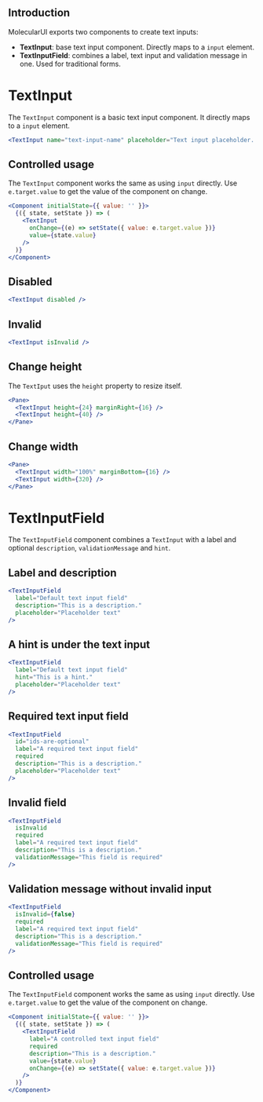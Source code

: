 
## Introduction

MolecularUI exports two components to create text inputs:

- **TextInput**: base text input component. Directly maps to a `input` element.
- **TextInputField**: combines a label, text input and validation message in one. Used for traditional forms.

# TextInput

The `TextInput` component is a basic text input component.
It directly maps to a `input` element.

```jsx
<TextInput name="text-input-name" placeholder="Text input placeholder..." />
```

## Controlled usage

The `TextInput` component works the same as using `input` directly.
Use `e.target.value` to get the value of the component on change.

```jsx
<Component initialState={{ value: '' }}>
  {({ state, setState }) => (
    <TextInput
      onChange={(e) => setState({ value: e.target.value })}
      value={state.value}
    />
  )}
</Component>
```

## Disabled

```jsx
<TextInput disabled />
```

## Invalid

```jsx
<TextInput isInvalid />
```

## Change height

The `TextIput` uses the `height` property to resize itself.

```jsx
<Pane>
  <TextInput height={24} marginRight={16} />
  <TextInput height={40} />
</Pane>
```

## Change width

```jsx
<Pane>
  <TextInput width="100%" marginBottom={16} />
  <TextInput width={320} />
</Pane>
```

<PropsTable of="TextInput" />

# TextInputField

The `TextInputField` component combines a `TextInput` with a label and optional
`description`, `validationMessage` and `hint`.

## Label and description

```jsx
<TextInputField
  label="Default text input field"
  description="This is a description."
  placeholder="Placeholder text"
/>
```

## A hint is under the text input

```jsx
<TextInputField
  label="Default text input field"
  hint="This is a hint."
  placeholder="Placeholder text"
/>
```

## Required text input field

```jsx
<TextInputField
  id="ids-are-optional"
  label="A required text input field"
  required
  description="This is a description."
  placeholder="Placeholder text"
/>
```

## Invalid field

```jsx
<TextInputField
  isInvalid
  required
  label="A required text input field"
  description="This is a description."
  validationMessage="This field is required"
/>
```

## Validation message without invalid input

```jsx
<TextInputField
  isInvalid={false}
  required
  label="A required text input field"
  description="This is a description."
  validationMessage="This field is required"
/>
```

## Controlled usage

The `TextInputField` component works the same as using `input` directly.
Use `e.target.value` to get the value of the component on change.

```jsx
<Component initialState={{ value: '' }}>
  {({ state, setState }) => (
    <TextInputField
      label="A controlled text input field"
      required
      description="This is a description."
      value={state.value}
      onChange={(e) => setState({ value: e.target.value })}
    />
  )}
</Component>
```

<PropsTable of="TextInputField" />

